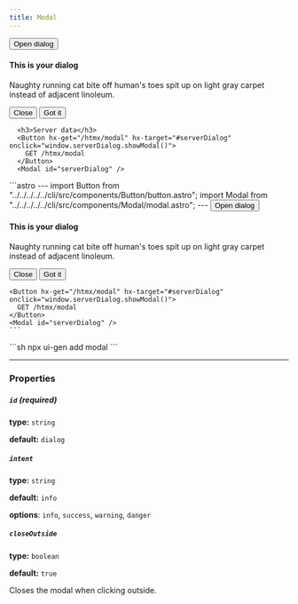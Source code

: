 ```yaml
---
title: Modal
---
```



<Tabs>
  <TabItem label="Preview">
    <div class="not-content">
      <Button onclick="window.normalDialog.showModal()">Open dialog</Button>
      <Modal id="normalDialog">
          <h4>This is your dialog</h4>
          <p>Naughty running cat bite off human's toes spit up on light gray carpet instead of adjacent linoleum.</p>
          <Button slot="close">Close</Button>
          <Button slot="action" intent="primary" onclick="alert('U did it!')">Got it</Button>
      </Modal>

      <h3>Server data</h3>
      <Button hx-get="/htmx/modal" hx-target="#serverDialog" onclick="window.serverDialog.showModal()">
        GET /htmx/modal
      </Button>
      <Modal id="serverDialog" />
  </div>

  </TabItem>
  <TabItem label="Code">
    ```astro
    ---
    import Button from "../../../../../cli/src/components/Button/button.astro";
    import Modal from "../../../../../cli/src/components/Modal/modal.astro";
    ---
    <Button onclick="window.normalDialog.showModal()">
      Open dialog
    </Button>
    <Modal id="normalDialog">
      <h4>This is your dialog</h4>
      <p>Naughty running cat bite off human's toes spit up on light gray carpet instead of adjacent linoleum.</p>
      <Button slot="close">Close</Button>
      <Button slot="action" intent="primary">Got it</Button>
    </Modal>

    <Button hx-get="/htmx/modal" hx-target="#serverDialog" onclick="window.serverDialog.showModal()">
      GET /htmx/modal
    </Button>
    <Modal id="serverDialog" />
    ```
  </TabItem>
  <TabItem label="Install">
    ```sh
    npx ui-gen add modal
    ```
  </TabItem>
</Tabs>

<hr />

### Properties

##### `id` (required)

**type:** `string`

**default:** `dialog`

##### `intent`

**type:** `string`

**default:** `info`

**options**: `info`, `success`, `warning`, `danger`

##### `closeOutside`

**type:** `boolean`

**default:** `true`

Closes the modal when clicking outside.

<script is:inline src="https://unpkg.com/htmx.org@1.9.10"></script>
